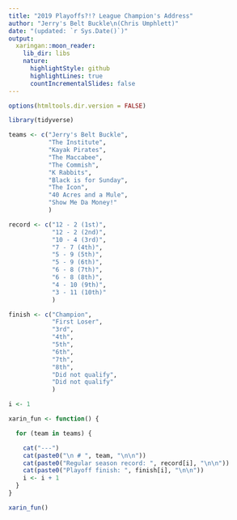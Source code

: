 ```yaml
---
title: "2019 Playoffs?!? League Champion's Address"
author: "Jerry's Belt Buckle\n(Chris Umphlett)"
date: "(updated: `r Sys.Date()`)"
output:
  xaringan::moon_reader:
    lib_dir: libs
    nature:
      highlightStyle: github
      highlightLines: true
      countIncrementalSlides: false
---
```


```r
options(htmltools.dir.version = FALSE)

library(tidyverse)
```

``` r

teams <- c("Jerry's Belt Buckle",
           "The Institute",
           "Kayak Pirates",
           "The Maccabee",
           "The Commish",
           "K Rabbits",
           "Black is for Sunday",
           "The Icon",
           "40 Acres and a Mule",
           "Show Me Da Money!"
           )

record <- c("12 - 2 (1st)",
            "12 - 2 (2nd)",
            "10 - 4 (3rd)",
            "7 - 7 (4th)",
            "5 - 9 (5th)",
            "5 - 9 (6th)",
            "6 - 8 (7th)",
            "6 - 8 (8th)",
            "4 - 10 (9th)",
            "3 - 11 (10th)"
            )

finish <- c("Champion",
            "First Loser",
            "3rd",
            "4th",
            "5th",
            "6th",
            "7th",
            "8th",
            "Did not qualify",
            "Did not qualify"
            )

```

``` r
i <- 1

xarin_fun <- function() {

  for (team in teams) {

    cat("---")
    cat(paste0("\n # ", team, "\n\n"))
    cat(paste0("Regular season record: ", record[i], "\n\n"))
    cat(paste0("Playoff finish: ", finish[i], "\n\n"))
    i <- i + 1
  }
}

xarin_fun()
```
